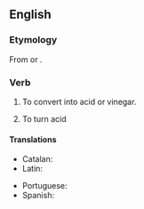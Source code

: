 ==English==

===Etymology===
From {{etyl|la|en}} {{m|la|acetum||vinegar}} {{suffix||fy|lang=en}} or {{back-form|en|acetification|nocap=1}}.

===Verb===
{{en-verb|acetif|ies}}

# {{lb|en|transitive}} To convert into acid or vinegar.
# {{lb|en|intransitive}} To turn acid

====Translations====
{{trans-top|convert into acid or vinegar}}
* Catalan: {{t+|ca|acetificar}}
* Latin: {{t-needed|la}}
{{trans-mid}}
* Portuguese: {{t+|pt|acetificar}}
* Spanish: {{t+|es|acetificar}}
{{trans-bottom}}

{{trans-top|turn acid}}
{{trans-mid}}
{{trans-bottom}}